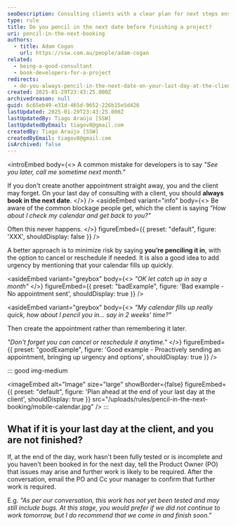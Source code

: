 ```yaml
---
seoDescription: Consulting clients with a clear plan for next steps ensures seamless project completion and reduces uncertainty. Book next appointments to avoid miscommunication and ensure a smooth workflow.
type: rule
title: Do you pencil in the next date before finishing a project?
uri: pencil-in-the-next-booking
authors:
  - title: Adam Cogan
    url: https://ssw.com.au/people/adam-cogan
related:
  - being-a-good-consultant
  - book-developers-for-a-project
redirects:
  - do-you-always-pencil-in-the-next-date-on-your-last-day-at-the-client
created: 2025-01-29T23:43:25.000Z
archivedreason: null
guid: 6c65eb49-e31d-465d-9652-226b15e5d426
lastUpdated: 2025-01-29T23:43:25.000Z
lastUpdatedBy: Tiago Araújo [SSW]
lastUpdatedByEmail: tiagov8@gmail.com
createdBy: Tiago Araújo [SSW]
createdByEmail: tiagov8@gmail.com
isArchived: false
---
```


<introEmbed
  body={<>
A common mistake for developers is to say _"See you later, call me sometime next month."_

If you don't create another appointment straight away, you and the client may forget. On your last day of consulting with a client, you should **always book in the next date**.
  </>}
/>
<asideEmbed
  variant="info"
  body={<>
    Be aware of the common blockage people get, which the client is saying _"How about I check my calendar and get back to you?"_

Often this never happens.
  </>}
  figureEmbed={{
    preset: "default",
    figure: 'XXX',
    shouldDisplay: false
  }}
/>

A better approach is to minimize risk by saying **you’re penciling it in**, with the option to cancel or reschedule if needed. It is also a good idea to add urgency by mentioning that your calendar fills up quickly.

<asideEmbed
  variant="greybox"
  body={<>
    _"OK let catch up in say a month"_
  </>}
  figureEmbed={{
    preset: "badExample",
    figure: 'Bad example - No appointment sent',
    shouldDisplay: true
  }}
/>

<asideEmbed
  variant="greybox"
  body={<>
    _"My calendar fills up really quick, how about I pencil you in... say in 2 weeks' time?"_

Then create the appointment rather than remembering it later.

_"Don't forget you can cancel or reschedule it anytime."_
  </>}
  figureEmbed={{
    preset: "goodExample",
    figure: 'Good example - Proactively sending an appointment, bringing up urgency and options',
    shouldDisplay: true
  }}
/>

::: good img-medium

<imageEmbed
  alt="Image"
  size="large"
  showBorder={false}
  figureEmbed={{
    preset: "default",
    figure: 'Plan ahead at the end of your last day at the client',
    shouldDisplay: true
  }}
  src="/uploads/rules/pencil-in-the-next-booking/mobile-calendar.jpg"
/>
:::

## What if it is your last day at the client, and you are not finished?

If, at the end of the day, work hasn't been fully tested or is incomplete and you haven't been booked in for the next day, tell the Product Owner (PO) that issues may arise and further work is likely to be required. After the conversation, email the PO and Cc your manager to confirm that further work is required.

E.g. _"As per our conversation, this work has not yet been tested and may still include bugs. At this stage, you would prefer if we did not continue to work tomorrow, but I do recommend that we come in and finish soon."_
